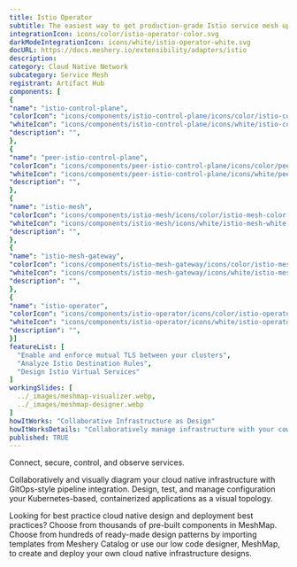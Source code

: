 ```yaml
---
title: Istio Operator
subtitle: The easiest way to get production-grade Istio service mesh up and running
integrationIcon: icons/color/istio-operator-color.svg
darkModeIntegrationIcon: icons/white/istio-operator-white.svg
docURL: https://docs.meshery.io/extensibility/adapters/istio
description: 
category: Cloud Native Network
subcategory: Service Mesh
registrant: Artifact Hub
components: [
{
"name": "istio-control-plane",
"colorIcon": "icons/components/istio-control-plane/icons/color/istio-control-plane-color.svg",
"whiteIcon": "icons/components/istio-control-plane/icons/white/istio-control-plane-white.svg",
"description": "",
},
{
"name": "peer-istio-control-plane",
"colorIcon": "icons/components/peer-istio-control-plane/icons/color/peer-istio-control-plane-color.svg",
"whiteIcon": "icons/components/peer-istio-control-plane/icons/white/peer-istio-control-plane-white.svg",
"description": "",
},
{
"name": "istio-mesh",
"colorIcon": "icons/components/istio-mesh/icons/color/istio-mesh-color.svg",
"whiteIcon": "icons/components/istio-mesh/icons/white/istio-mesh-white.svg",
"description": "",
},
{
"name": "istio-mesh-gateway",
"colorIcon": "icons/components/istio-mesh-gateway/icons/color/istio-mesh-gateway-color.svg",
"whiteIcon": "icons/components/istio-mesh-gateway/icons/white/istio-mesh-gateway-white.svg",
"description": "",
},
{
"name": "istio-operator",
"colorIcon": "icons/components/istio-operator/icons/color/istio-operator-color.svg",
"whiteIcon": "icons/components/istio-operator/icons/white/istio-operator-white.svg",
"description": "",
}]
featureList: [
  "Enable and enforce mutual TLS between your clusters",
  "Analyze Istio Destination Rules",
  "Design Istio Virtual Services"
]
workingSlides: [
  ../_images/meshmap-visualizer.webp,
  ../_images/meshmap-designer.webp
]
howItWorks: "Collaborative Infrastructure as Design"
howItWorksDetails: "Collaboratively manage infrastructure with your coworkers synchronously sharing the same designs."
published: TRUE
---
```

<p>
Connect, secure, control, and observe services.
</p>
<p>
    Collaboratively and visually diagram your cloud native infrastructure with GitOps-style pipeline integration. Design, test, and manage configuration your Kubernetes-based, containerized applications as a visual topology.
</p>
<p>
    Looking for best practice cloud native design and deployment best practices? Choose from thousands of pre-built components in MeshMap. Choose from hundreds of ready-made design patterns by importing templates from Meshery Catalog or use our low code designer, MeshMap, to create and deploy your own cloud native infrastructure designs.
</p>
